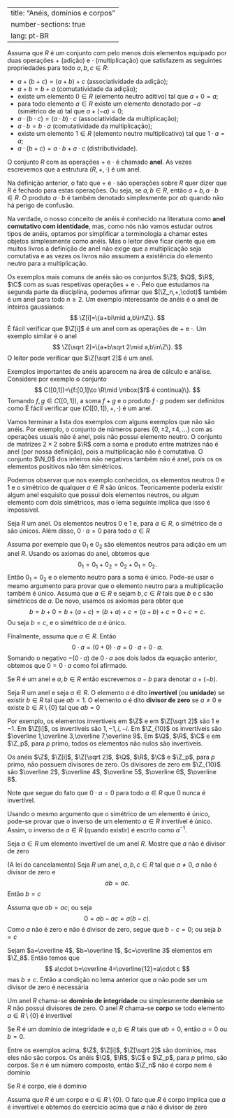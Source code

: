 

---
title: "Anéis, domínios e corpos"
number-sections: true
lang: pt-BR
---


:::{#def-}
Assuma que $R$ é um conjunto com pelo menos dois elementos equipado por duas operações $+$ (adição) e $\cdot$ (multiplicação) que satisfazem as seguintes propriedades para todo $a,b,c\in R$:


-  $a+(b+c)=(a+b)+c$ (associatividade da adição);
-  $a+b=b+a$ (comutatividade da adição);
-  existe um elemento $0\in R$ (elemento neutro aditivo) tal que $a+0=a$;
-  para todo elemento $a\in R$ existe um elemento denotado por $-a$ (simétrico de $a$) tal que $a+(-a)=0$;
-  $a\cdot(b\cdot c)=(a\cdot b)\cdot c$ (associatividade da multiplicação);
-  $a\cdot b=b\cdot a$ (comutatividade da multiplicação);
-  existe um elemento $1\in R$ (elemento neutro multiplicativo) tal que $1\cdot a=a$;
-  $a\cdot (b+c)=a\cdot b+a\cdot c$ (distributividade).

O conjunto $R$ com as operações $+$ e $\cdot$ é chamado **anel**. As vezes escrevemos que a estrutura $(R,+,\cdot)$ é um anel.

:::

Na definição anterior, o fato que $+$ e $\cdot$ são operações sobre $R$ quer dizer que $R$ é fechado para estas operações. Ou seja, se $a,b\in R$, então $a+b,a\cdot b\in R$. O produto $a\cdot b$ é também denotado simplesmente por $ab$ quando não há perigo de confusão.

Na verdade, o nosso conceito de anéis é conhecido na literatura como **anel comutativo com identidade**, mas, como nós não vamos estudar outros tipos de anéis, optamos por simplificar a terminologia a chamar estes objetos simplesmente como anéis. Mas o leitor deve ficar ciente que em muitos livros a definição de anel não exige que a multiplicação seja comutativa e as vezes os livros não assumem a existência do elemento neutro para a multiplicação.

:::{#exm-}
Os exemplos mais comuns de anéis são os conjuntos $\Z$, $\Q$, $\R$, $\C$ com as suas respetivas operações $+$ e $\cdot$. Pelo que estudamos na segunda parte da disciplina, podemos afirmar que $(\Z_n,+,\cdot)$ também é um anel para todo $n\geq 2$. Um exemplo interessante de anéis é o anel de inteiros gaussianos:
$$
\Z[i]=\{a+bi\mid a,b\in\Z\}.
$$
É fácil verificar que $\Z[i]$ é um anel com as operações de $+$ e $\cdot$. Um exemplo similar é o anel
$$
\Z[\sqrt 2]=\{a+b\sqrt 2\mid a,b\in\Z\}.
$$
O leitor pode verificar que $\Z[\sqrt 2]$ é um anel.

Exemplos importantes de anéis aparecem na área de cálculo e análise. Considere por exemplo o conjunto
$$
C([0,1])=\{f:[0,1]\to \R\mid \mbox{$f$ é contínua}\}.
$$
Tomando $f,g\in C([0,1])$,  a soma $f+g$ e o produto $f\cdot g$ podem ser definidos como
\begin{align*}
f+g&:[0,1]\to \R,\ (f+g)(x)=f(x)+g(x)\mbox{ para todo } x\in[0,1];\\
f\cdot g&:[0,1]\to \R,\ (f\cdot g)(x)=f(x)\cdot g(x)\mbox{ para todo } x\in[0,1].
\end{align*}
É fácil verificar que $(C([0,1]),+,\cdot)$ é um anel.

Vamos terminar a lista dos exemplos com alguns exemplos que não são anéis. Por exemplo, o conjunto de números pares $\{0,\pm 2,\pm 4,\ldots\}$ com as operações usuais não é anel, pois não possui elemento neutro. O conjunto de matrizes $2\times 2$ sobre $\R$ com a soma e produto entre matrizes não é anel (por nossa definição), pois a multiplicação não é comutativa. O conjunto $\N_0$ dos inteiros não negativos também não é anel, pois os os elementos positivos não têm simétricos.

:::

Podemos observar que nos exemplo conhecidos, os elementos neutros $0$ e $1$ e o simétrico de qualquer $a\in R$ são únicos. Teoricamente poderia existir algum anel esquisito que possui dois elementos neutros, ou algum elemento com dois simétricos, mas o lema seguinte implica que isso é impossível.

:::{#lem-}
Seja $R$ um anel. Os elementos neutros $0$ e $1$ e, para $a\in R$, o simétrico de $a$ são únicos. Além disso, $0\cdot a =0$ para todo $a\in R$
:::


:::{.proof}
Assuma por exemplo que $0_1$ e $0_2$ são elementos neutros para adição em um anel $R$. Usando os axiomas do anel, obtemos que
$$
0_1=0_1+0_2=0_2+0_1=0_2.
$$
Então $0_1=0_2$ e o elemento neutro para a soma é único. Pode-se usar o mesmo argumento para provar que o elemento neutro para a multiplicação também é único. Assuma que $a\in R$ e sejam $b,c\in R$ tais que $b$ e $c$ são simétricos de $a$. De novo, usamos os axiomas para obter que
$$
b=b+0=b+(a+c)=(b+a)+c=(a+b)+c=0+c=c.
$$
Ou seja $b=c$, e o simétrico de $a$ é único.

Finalmente, assuma que $a\in R$. Então
$$
0\cdot a=(0+0)\cdot a=0\cdot a+0\cdot a.
$$
Somando o negativo $-(0\cdot a)$ de $0\cdot a$ aos dois lados da equação anterior, obtemos que $0=0\cdot a$ como foi afirmado.

:::

Se $R$ é um anel e $a,b\in R$ então escrevemos $a-b$ para denotar $a+(-b)$.

:::{#def-}
Seja $R$ um anel e seja $a\in R$. O elemento $a$ é dito **invertível** (ou **unidade**) se existir $b\in R$ tal que $ab=1$. O elemento $a$ é dito **divisor de zero** se $a\neq 0$ e existe $b\in R\setminus\{0\}$ tal que $ab=0$
:::


:::{#exm-}
Por exemplo, os elementos invertíveis em $\Z$ e em $\Z[\sqrt 2]$ são $1$ e $-1$. Em $\Z[i]$, os invertíveis são $1,-1,i,-i$. Em $\Z_{10}$ os invertíveis são $\overline 1,\overline 3,\overline 7,\overline 9$. Em $\Q$, $\R$, $\C$ e em $\Z_p$, para $p$ primo, todos os elementos não nulos são invertíveis.

Os anéis $\Z$, $\Z[i]$, $\Z[\sqrt 2]$, $\Q$, $\R$, $\C$ e $\Z_p$, para $p$ primo, não possuem divisores de zero. Os divisores de zero em $\Z_{10}$ são $\overline 2$, $\overline 4$, $\overline 5$, $\overline 6$, $\overline 8$.

:::

Note que segue do fato que $0\cdot a =0$ para todo $a\in R$ que $0$ nunca é invertível.

Usando o mesmo argumento que o simétrico de um elemento é único, pode-se provar que o inverso de um elemento $a\in R$ invertível é único. Assim, o inverso de $a\in R$ (quando existir) é escrito como $a^{-1}$.

:::{#exr-}
Seja $a\in R$ um elemento invertível de um anel $R$. Mostre que $a$ não é divisor de zero
:::


:::{#lem-}
(A lei do cancelamento)
Seja $R$ um anel, $a,b,c\in R$ tal que $a\neq 0$, $a$ não é divisor de zero e
$$
ab=ac.
$$
Então $b=c$
:::


:::{.proof}
Assuma que $ab=ac$; ou seja
$$
0=ab-ac=a(b-c).
$$
Como $a$ não é zero e não é divisor de zero, segue que $b-c=0$; ou seja $b=c$
:::


:::{#exm-}
Sejam $a=\overline 4$, $b=\overline 1$, $c=\overline 3$ elementos em $\Z_8$. Então temos que
$$
a\cdot b=\overline 4=\overline{12}=a\cdot c
$$
mas $b\neq c$. Então a condição no lema anterior que $a$ não pode ser um divisor de zero é necessária
:::


:::{#def-}
Um anel $R$ chama-se **domínio de integridade** ou simplesmente **domínio**  se $R$ não possui divisores de zero. O anel $R$ chama-se **corpo** se todo elemento $a\in R\setminus\{0\}$ é invertivel
:::

Se $R$ é um domínio de integridade e $a,b\in R$ tais que $ab=0$, então $a=0$ ou $b=0$.

:::{#exm-}
Entre os exemplos acima, $\Z$, $\Z[i]$, $\Z[\sqrt 2]$ são domínios, mas eles não são corpos. Os anéis $\Q$, $\R$, $\C$ e $\Z_p$, para $p$ primo, são corpos. Se $n$ é um número composto, então $\Z_n$ não é corpo nem é domínio
:::


:::{#lem-}
Se $R$ é corpo, ele é domínio
:::


:::{.proof}
Assuma que $R$ é um corpo e $a\in R\setminus\{0\}$. O fato que $R$ é corpo implica que $a$ é invertível e obtemos do exercício acima que $a$ não é divisor de zero
:::

